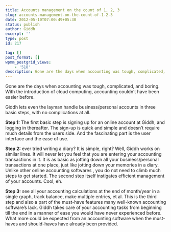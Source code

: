 ```yaml
---
title: Accounts management on the count of 1, 2, 3
slug: accounts-management-on-the-count-of-1-2-3
date: 2012-05-10T07:00:49+05:30
status: publish
author: Giddh
excerpt: ''
type: post
id: 217

tag: []
post_format: []
wpmm_postgrid_views:
    - '518'
description: Gone are the days when accounting was tough, complicated, and boring.With the introduction of cloud computing, accounting couldn’t have been easier
---
```

Gone are the days when accounting was tough, complicated, and boring. With the introduction of cloud computing, accounting couldn’t have been easier before.

Giddh lets even the layman handle business/personal accounts in three basic steps, with no complications at all.

**Step 1:** The first basic step is signing up for an online account at Giddh, and logging in thereafter. The sign-up is quick and simple and doesn’t require much details from the users side. And the fascinating part is the user interface and the ease of use.

**Step 2:** ever tried writing a diary? It is simple, right? Well, Giddh works on similar lines. It will never let you feel that you are entering your accounting transactions in it. It is as basic as jotting down all your business/personal transactions at one place, just like jotting down your memories in a diary. Unlike other online accounting softwares , you do not need to climb much steps to get started. The second step itself instigates efficient management of your accounts. Cool, eh.

**Step 3:** see all your accounting calculations at the end of month/year in a single graph, track balance, make multiple entries, et al. This is the third step and also a part of the must-have features many well-known accounting software’s lack. Giddh takes care of your accounting tasks from beginning till the end in a manner of ease you would have never experienced before. What more could be expected from an accounting software when the must-haves and should-haves have already been provided.